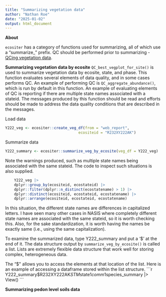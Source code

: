 ```yaml
---
title: "Summarizing vegetation data"
author: "Nathan Roe"
date: "2025-01-02"
output: html_document
---
```


**About**

`ecositer` has a category of functions used for summarizing, all of which use a "summarize_" prefix. QC should be performed prior to summarizing - [QCing vegetation data](https://natearoe.github.io/ecositer/articles/qc_vegetation_data.html). 

**Summarizing vegetation data by ecosite**
`QC_best_vegplot_for_site()` is used to summarize vegetation data by ecosite, state, and phase. This function evaluates several elements of data quality, and in some cases performs QC. An example of performing QC is `QC_aggregate_abundance()`, which is run by default in this function. An example of evaluating elements of QC is reporting if there are multiple state names associated with a stateid. The messages produced by this function should be read and efforts should be made to address the data quality conditions that are described in the messages. 

Load data
```r
Y222_veg <- ecositer::create_veg_df(from = "web_report",
                                 ecositeid = "R232XY222AK")
```

Summarize data
```r
Y222_summary <- ecositer::summarize_veg_by_ecosite(veg_df = Y222_veg)

```

Note the warnings produced, such as multiple state names being associated with the same stateid. The code to inspect such situations is also supplied. 

```r
    Y222_veg |>
    dplyr::group_by(ecositeid, ecostateid) |>
    dplyr::filter(dplyr::n_distinct(ecostatename) > 1) |>
    dplyr::distinct(ecositeid, ecostateid, ecostatename) |>
    dplyr::arrange(ecositeid, ecostateid, ecostatename)
```
In this situation, the different state names are differences in capitalized letters. I have seen many other cases in NASIS where completely different state names are associated with the same stateid, so it is worth checking this. Also, for the sake standardization, it is worth having the names be exactly same (i.e., using the same capitalization). 

To examine the summarized data, type Y222_summary and put a '$' at the end of it. The data structure output by `summarize_veg_by_ecosite()` is called a list. Lists are extremely flexible data structure that work well for storing complex, heterogeneous data.

The "$" allows you to access the elements at that location of the list. Here is an example of accessing a dataframe stored within the list structure. 
```r
Y222_summary$R232XY222AK$STM$state1$comm1$species_summary |> View()
```

**Summarizing pedon level soils data**



